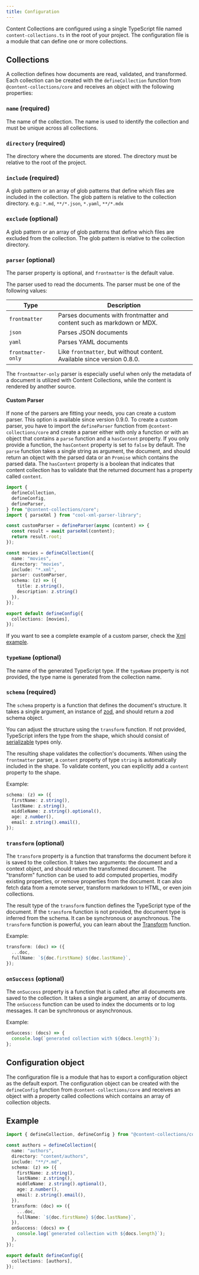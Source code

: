 ```yaml
---
title: Configuration
---
```


Content Collections are configured using a single TypeScript file named `content-collections.ts` in the root of your project. The configuration file is a module that can define one or more collections.

## Collections

A collection defines how documents are read, validated, and transformed. Each collection can be created with the `defineCollection` function from `@content-collections/core` and receives an object with the following properties:

### `name` (required)

The name of the collection. The name is used to identify the collection and must be unique across all collections.

### `directory` (required)

The directory where the documents are stored. The directory must be relative to the root of the project.

### `include` (required)

A glob pattern or an array of glob patterns that define which files are included in the collection. The glob pattern is relative to the collection directory.
e.g.: `*.md`, `**/*.json`, `*.yaml`, `**/*.mdx`

### `exclude` (optional)

A glob pattern or an array of glob patterns that define which files are excluded from the collection. The glob pattern is relative to the collection directory.

### `parser` (optional)

The parser property is optional, and `frontmatter` is the default value.

The parser used to read the documents. The parser must be one of the following values:

| Type               | Description                                                             |
| ------------------ | ----------------------------------------------------------------------- |
| `frontmatter`      | Parses documents with frontmatter and content such as markdown or MDX.  |
| `json`             | Parses JSON documents                                                   |
| `yaml`             | Parses YAML documents                                                   |
| `frontmatter-only` | Like `frontmatter`, but without content. Available since version 0.8.0. |

The `frontmatter-only` parser is especially useful when only the metadata of a document is utilized with Content Collections, while the content is rendered by another source.

#### Custom Parser

If none of the parsers are fitting your needs, you can create a custom parser. This option is available since version 0.9.0. To create a custom parser, you have to import the `defineParser` function from `@content-collections/core` and create a parser either with only a function or with an object that contains a `parse` function and a `hasContent` property. If you only provide a function, the `hasContent` property is set to `false` by default. The `parse` function takes a single string as argument, the document, and should return an object with the parsed data or an `Promise` which contains the parsed data. The `hasContent` property is a boolean that indicates that content collection has to validate that the returned document has a property called `content`.

```typescript
import {
  defineCollection,
  defineConfig,
  defineParser,
} from "@content-collections/core";
import { parseXml } from "cool-xml-parser-library";

const customParser = defineParser(async (content) => {
  const result = await parseXml(content);
  return result.root;
});

const movies = defineCollection({
  name: "movies",
  directory: "movies",
  include: "*.xml",
  parser: customParser,
  schema: (z) => ({
    title: z.string(),
    description: z.string()
  }),
});

export default defineConfig({
  collections: [movies],
});
```

If you want to see a complete example of a custom parser, check the [Xml example](/samples/xml).

### `typeName` (optional)

The name of the generated TypeScript type. If the `typeName` property is not provided, the type name is generated from the collection name.

### `schema` (required)

The `schema` property is a function that defines the document's structure. It takes a single argument, an instance of [zod](https://zod.dev/), and should return a zod schema object.

You can adjust the structure using the `transform` function.
If not provided, TypeScript infers the type from the shape, which should consist of [serializable](/docs/serialization) types only.

The resulting shape validates the collection's documents. When using the `frontmatter` parser, a `content` property of type `string` is automatically included in the shape.
To validate content, you can explicitly add a `content` property to the shape.

Example:

```ts
schema: (z) => ({
  firstName: z.string(),
  lastName: z.string(),
  middleName: z.string().optional(),
  age: z.number(),
  email: z.string().email(),
});
```

### `transform` (optional)

The `transform` property is a function that transforms the document before it is saved to the collection.
It takes two arguments: the document and a context object, and should return the transformed document.
The "transform" function can be used to add computed properties, modify existing properties, or remove properties from the document.
It can also fetch data from a remote server, transform markdown to HTML, or even join collections.

The result type of the `transform` function defines the TypeScript type of the document. If the `transform` function is not provided, the document type is inferred from the schema.
It can be synchronous or asynchronous. The `transform` function is powerful, you can learn about the [Transform](/docs/transform) function.

Example:

```ts
transform: (doc) => ({
  ...doc,
  fullName: `${doc.firstName} ${doc.lastName}`,
});
```

### `onSuccess` (optional)

The `onSuccess` property is a function that is called after all documents are saved to the collection. It takes a single argument, an array of documents. The `onSuccess` function can be used to index the documents or to log messages. It can be synchronous or asynchronous.

Example:

```ts
onSuccess: (docs) => {
  console.log(`generated collection with ${docs.length}`);
};
```

## Configuration object

The configuration file is a module that has to export a configuration object as the default export. The configuration object can be created with the `defineConfig` function from `@content-collections/core` and receives an object with a property called collections which contains an array of collection objects.

## Example

```ts
import { defineCollection, defineConfig } from "@content-collections/core";

const authors = defineCollection({
  name: "authors",
  directory: "content/authors",
  include: "**/*.md",
  schema: (z) => ({
    firstName: z.string(),
    lastName: z.string(),
    middleName: z.string().optional(),
    age: z.number(),
    email: z.string().email(),
  }),
  transform: (doc) => ({
    ...doc,
    fullName: `${doc.firstName} ${doc.lastName}`,
  }),
  onSuccess: (docs) => {
    console.log(`generated collection with ${docs.length}`);
  },
});

export default defineConfig({
  collections: [authors],
});
```

